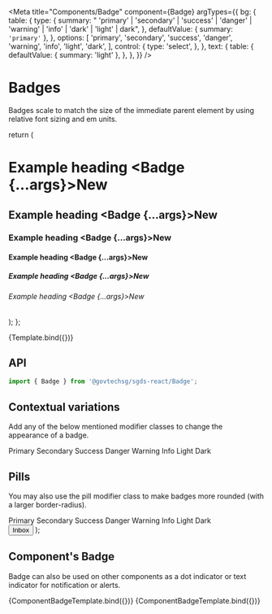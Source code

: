 
<Meta
  title="Components/Badge"
  component={Badge}
  argTypes={{
    bg: {
      table: {
        type: {
          summary:
            " 'primary' | 'secondary' | 'success' | 'danger' | 'warning' | 'info' | 'dark' | 'light' | dark",
        },
        defaultValue: { summary: `'primary'` },
      },
      options: [
        'primary',
        'secondary',
        'success',
        'danger',
        'warning',
        'info',
        'light',
        'dark',
      ],
      control: {
        type: 'select',
      },
    },
    text: {
      table: {
        defaultValue: { summary: 'light' },
      },
    },
  }}
/>

# Badges

Badges scale to match the size of the immediate parent element by using relative font sizing and em units.

  return (
    <div>
      <h1>
        Example heading <Badge {...args}>New</Badge>
      </h1>
      <h2>
        Example heading <Badge {...args}>New</Badge>
      </h2>
      <h3>
        Example heading <Badge {...args}>New</Badge>
      </h3>
      <h4>
        Example heading <Badge {...args}>New</Badge>
      </h4>
      <h5>
        Example heading <Badge {...args}>New</Badge>
      </h5>
      <h6>
        Example heading <Badge {...args}>New</Badge>
      </h6>
    </div>
  );
};

<Canvas>
  <Story name="Basic">{Template.bind({})}</Story>
</Canvas>

## API

```jsx
import { Badge } from '@govtechsg/sgds-react/Badge';
```

<ArgsTable story="Basic" />

## Contextual variations

Add any of the below mentioned modifier classes to change the appearance of a badge.

<Canvas>
  <Story name="Contextual Variations">
    <div>
      <Badge bg="primary">Primary</Badge>
      <Badge bg="secondary">Secondary</Badge>
      <Badge bg="success">Success</Badge> <Badge bg="danger">Danger</Badge>
      <Badge bg="warning" text="dark">
        Warning
      </Badge>
      <Badge bg="info">Info</Badge>
      <Badge bg="light" text="dark">
        Light
      </Badge>
      <Badge bg="dark">Dark</Badge>
    </div>
  </Story>
</Canvas>

## Pills

You may also use the pill modifier class to make badges more rounded (with a larger border-radius).

<Canvas>
  <Story name="Pills">
    <div>
      <Badge pill bg="primary">
        Primary
      </Badge>
      <Badge pill bg="secondary">
        Secondary
      </Badge>
      <Badge pill bg="success">
        Success
      </Badge>
      <Badge pill bg="danger">
        Danger
      </Badge>
      <Badge pill bg="warning" text="dark">
        Warning
      </Badge>
      <Badge pill bg="info">
        Info
      </Badge>
      <Badge pill bg="light" text="dark">
        Light
      </Badge>
      <Badge pill bg="dark">
        Dark
      </Badge>
    </div>
  </Story>
</Canvas>

  <Button className="position-relative">
    Inbox
    <Badge {...args}></Badge>
  </Button>
);

## Component's Badge

Badge can also be used on other components as a dot indicator or text indicator for notification or alerts.

<Canvas>
  <Story name="dot indicator" args={{ dotIndicator: true, bg: 'danger' }}>
    {ComponentBadgeTemplate.bind({})}
  </Story>
  <Story
    name="text indicator"
    args={{ textIndicator: true, bg: 'danger', children: '99+' }}
  >
    {ComponentBadgeTemplate.bind({})}
  </Story>
</Canvas>
